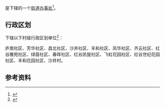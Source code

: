 {{中国乡级行政区|36/01/13/001/000}}

'''{{PAGENAMEBASE}}'''是{{PRC admin/fullname|36/01/13/001/000|3}}下辖的一个[[街道办事处|街道办事处]]<ref>{{PRC admin/ref sgc|{{PRC admin/parent|36/01/13/001/000}}}}</ref>。

== 行政区划 ==
{{PAGENAMEBASE}}下辖以下村级行政区划单位<ref>{{PRC admin/ref sgc|36/01/13/001/000}}</ref>：

庐南社区、芳华社区、昌北社区、沙井社区、丰和社区、风华社区、齐云社区、红谷雅苑社区、绿茵社区、春晖社区、红谷凯旋社区、飞虹花园社区、红谷世纪花园社区、丰和花园社区、沙井村。

== 参考资料 ==
{{reflist}}

{{江西行政区划小作品}}
{{PRC admin/navcat|36/01/13/001/000}}